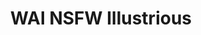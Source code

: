 ---
title: 'WAI NSFW Illustrious'
description: 'All about the WAI NSFW Illustrious line of models'
---